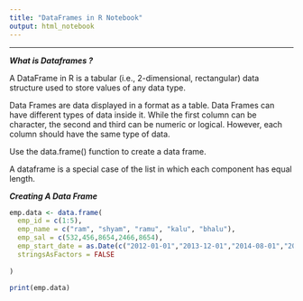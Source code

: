 ```yaml
---
title: "DataFrames in R Notebook"
output: html_notebook
---
```


---
***What is Dataframes ?***

A DataFrame in R is a tabular (i.e., 2-dimensional, rectangular) data structure used to store values of any data type.

Data Frames are data displayed in a format as a table. Data Frames can have different types of data inside it. While the first column can be character, the second and third can be numeric or logical. However, each column should have the same type of data.

Use the data.frame() function to create a data frame.


A dataframe is a special case of the list in which each component has equal length. 


***Creating A Data Frame***

```r
emp.data <- data.frame(
  emp_id = c(1:5),
  emp_name = c("ram", "shyam", "ramu", "kalu", "bhalu"),
  emp_sal = c(532,456,8654,2466,8654),
  emp_start_date = as.Date(c("2012-01-01","2013-12-01","2014-08-01","2014-06-01","2015-09-01")),
  stringsAsFactors = FALSE
  
)

print(emp.data)

```

